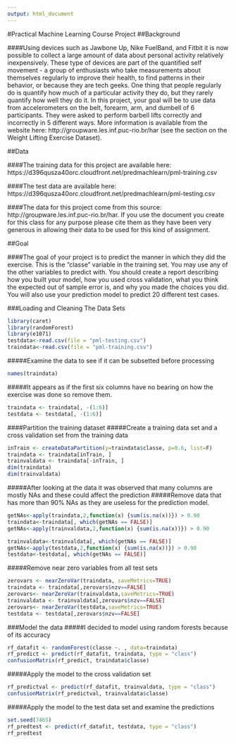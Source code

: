 ```yaml
---
output: html_document
---
```

#Practical Machine Learning Course Project
##Background

####Using devices such as Jawbone Up, Nike FuelBand, and Fitbit it is now possible to collect a large amount of data about personal activity relatively inexpensively. These type of devices are part of the quantified self movement - a group of enthusiasts who take measurements about themselves regularly to improve their health, to find patterns in their behavior, or because they are tech geeks. One thing that people regularly do is quantify how much of a particular activity they do, but they rarely quantify how well they do it. In this project, your goal will be to use data from accelerometers on the belt, forearm, arm, and dumbell of 6 participants. They were asked to perform barbell lifts correctly and incorrectly in 5 different ways. More information is available from the website here: http://groupware.les.inf.puc-rio.br/har (see the section on the Weight Lifting Exercise Dataset).

##Data

####The training data for this project are available here: https://d396qusza40orc.cloudfront.net/predmachlearn/pml-training.csv

####The test data are available here: https://d396qusza40orc.cloudfront.net/predmachlearn/pml-testing.csv

####The data for this project come from this source: http://groupware.les.inf.puc-rio.br/har. If you use the document you create for this class for any purpose please cite them as they have been very generous in allowing their data to be used for this kind of assignment.

##Goal

####The goal of your project is to predict the manner in which they did the exercise. This is the "classe" variable in the training set. You may use any of the other variables to predict with. You should create a report describing how you built your model, how you used cross validation, what you think the expected out of sample error is, and why you made the choices you did. You will also use your prediction model to predict 20 different test cases.


###Loading and Cleaning The Data Sets
```r
library(caret)
library(randomForest)
library(e1071)
testdata<-read.csv(file = "pml-testing.csv")
traindata<-read.csv(file = "pml-training.csv")
```
#####Examine the data to see if it can be subsetted before processing
```r
names(traindata)
```
#####It appears as if the first six columns have no bearing on how the exercise was done so remove them.
```r
traindata <- traindata[, -(1:6)]
testdata <- testdata[, -(1:6)]
```

####Partition the training dataset
#####Create a training data set and a cross validation set from the training data
```r
inTrain <- createDataPartition(y=traindata$classe, p=0.6, list=F)
traindata <- traindata[inTrain, ]
trainvaldata <- traindata[-inTrain, ]
dim(traindata)
dim(trainvaldata)
```

#####After looking at the data it was observed that many columns are mostly NAs and these could affect the prediction
#####Remove data that has more than 90% NAs as they are useless for the prediction model.
```r
getNAs<-apply(traindata,2,function(x) {sum(is.na(x))}) > 0.90
traindata<-traindata[, which(getNAs == FALSE)]
getNAs<-apply(trainvaldata,2,function(x) {sum(is.na(x))}) > 0.90

trainvaldata<-trainvaldata[, which(getNAs == FALSE)]
getNAs<-apply(testdata,2,function(x) {sum(is.na(x))}) > 0.90
testdata<-testdata[, which(getNAs == FALSE)]
```

#####Remove near zero variables from all test sets
```r
zerovars <- nearZeroVar(traindata, saveMetrics=TRUE)
traindata <- traindata[,zerovars$nzv==FALSE]
zerovars<- nearZeroVar(trainvaldata,saveMetrics=TRUE)
trainvaldata <- trainvaldata[,zerovars$nzv==FALSE]
zerovars<- nearZeroVar(testdata,saveMetrics=TRUE)
testdata <- testdata[,zerovars$nzv==FALSE]
```

###Model the data
#####I decided to model using random forests because of its accuracy
```r
rf_datafit <- randomForest(classe ~. , data=traindata)
rf_predict <- predict(rf_datafit, traindata, type = "class")
confusionMatrix(rf_predict, traindata$classe)
```

#####Apply the model to the cross validation set
```r
rf_predictval <- predict(rf_datafit, trainvaldata, type = "class")
confusionMatrix(rf_predictval, trainvaldata$classe)
```

#####Apply the model to the test data set and examine the predictions
```r
set.seed(7465)
rf_predtest <- predict(rf_datafit, testdata, type = "class")
rf_predtest
```
